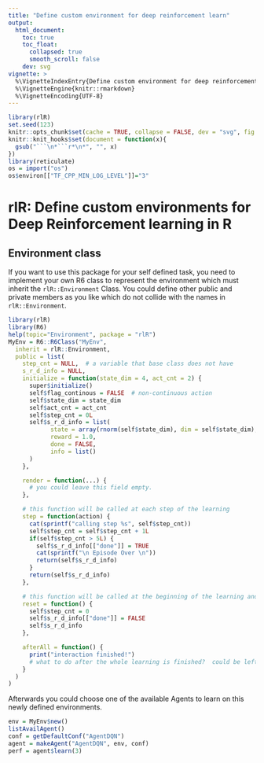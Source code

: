 ```yaml
---
title: "Define custom environment for deep reinforcement learn"
output:
  html_document:
    toc: true
    toc_float:
      collapsed: true
      smooth_scroll: false
    dev: svg
vignette: >
  %\VignetteIndexEntry{Define custom environment for deep reinforcement learn}
  %\VignetteEngine{knitr::rmarkdown}
  %\VignetteEncoding{UTF-8}
---
```


```r
library(rlR)
set.seed(123)
knitr::opts_chunk$set(cache = TRUE, collapse = FALSE, dev = "svg", fig.height = 3.5)
knitr::knit_hooks$set(document = function(x){
  gsub("```\n*```r*\n*", "", x)
})
library(reticulate)
os = import("os")
os$environ[["TF_CPP_MIN_LOG_LEVEL"]]="3"
```

# rlR: Define custom environments for Deep Reinforcement learning in R

## Environment class
If you want to use this package for your self defined task, you need to implement your own R6 class to represent the environment which must inherit the `rlR::Environment` Class. You could define other public and private members as you like which do not collide with the names in `rlR::Environment`.

```r
library(rlR)
library(R6)
help(topic="Environment", package = "rlR")
MyEnv = R6::R6Class("MyEnv",
  inherit = rlR::Environment,
  public = list(
    step_cnt = NULL,  # a variable that base class does not have
    s_r_d_info = NULL,
    initialize = function(state_dim = 4, act_cnt = 2) {
      super$initialize()
      self$flag_continous = FALSE  # non-continuous action
      self$state_dim = state_dim
      self$act_cnt = act_cnt
      self$step_cnt = 0L
      self$s_r_d_info = list(
            state = array(rnorm(self$state_dim), dim = self$state_dim),
            reward = 1.0,
            done = FALSE,
            info = list()
      )
    },

    render = function(...) {
      # you could leave this field empty. 
    },

    # this function will be called at each step of the learning
    step = function(action) {
      cat(sprintf("calling step %s", self$step_cnt))
      self$step_cnt = self$step_cnt + 1L
      if(self$step_cnt > 5L) {
        self$s_r_d_info[["done"]] = TRUE
        cat(sprintf("\n Episode Over \n"))
        return(self$s_r_d_info)
      }
      return(self$s_r_d_info)
    },

    # this function will be called at the beginning of the learning and at the end of each episode
    reset = function() {
      self$step_cnt = 0
      self$s_r_d_info[["done"]] = FALSE
      self$s_r_d_info
    },

    afterAll = function() {
      print("interaction finished!")
      # what to do after the whole learning is finished?  could be left empty
    }
  )
)
```

Afterwards you could choose one of the available  Agents to learn on this newly defined environments. 
```r
env = MyEnv$new()
listAvailAgent()
conf = getDefaultConf("AgentDQN")
agent = makeAgent("AgentDQN", env, conf)
perf = agent$learn(3)
```
